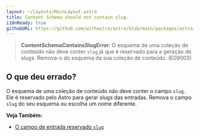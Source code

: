 ```yaml
---
layout: ~/layouts/MainLayout.astro
title: Content Schema should not contain slug.
i18nReady: true
githubURL: https://github.com/withastro/astro/blob/main/packages/astro/src/core/errors/errors-data.ts
---
```


> **ContentSchemaContainsSlugError**: O esquema de uma coleção de conteúdo não deve conter `slug` já que é reservado para a geração de slugs. Remova-o do esquema da sua coleção de conteúdo. (E09003)

## O que deu errado?

O esquema de uma coleção de conteúdo não deve conter o campo `slug`. Ele é reservado pelo Astro para gerar slugs das entradas. Remova o campo `slug` do seu esquema ou escolha um nome diferente.

**Veja Também:**
-  [O campo de entrada reservado `slug`](/pt-br/guides/content-collections/)


